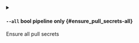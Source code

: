 
<details className="config-field -function" data-expandable="false">
<summary>

#### `--all` <span class="config-field-type">bool</span> <span class="config-field-enum"></span> <span class="config-field-default -return"></span> <span class="config-field-required" data-required="false">pipeline only</span>  {#ensure_pull_secrets-all}

Ensure all pull secrets

</summary>



</details>
